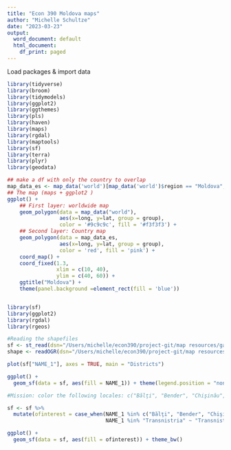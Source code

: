 ```yaml
---
title: "Econ 390 Moldova maps"
author: "Michelle Schultze"
date: "2023-03-23"
output:
  word_document: default
  html_document:
    df_print: paged
---
```


Load packages & import data

```r
library(tidyverse)
library(broom)
library(tidymodels)
library(ggplot2)
library(ggthemes)
library(pls)
library(haven)
library(maps)
library(rgdal)
library(maptools)
library(sf)
library(terra)
library(plyr) 
library(geodata)
```

```r
## make a df with only the country to overlap
map_data_es <- map_data('world')[map_data('world')$region == "Moldova",]
## The map (maps + ggplot2 )
ggplot() +
    ## First layer: worldwide map
    geom_polygon(data = map_data("world"),
                 aes(x=long, y=lat, group = group),
                 color = '#9c9c9c', fill = '#f3f3f3') +
    ## Second layer: Country map
    geom_polygon(data = map_data_es,
                 aes(x=long, y=lat, group = group),
                 color = 'red', fill = 'pink') +
    coord_map() +
    coord_fixed(1.3,
                xlim = c(10, 40),
                ylim = c(40, 60)) +
    ggtitle("Moldova") +
    theme(panel.background =element_rect(fill = 'blue'))



```

```r
library(sf)
library(ggplot2)
library(rgdal)
library(rgeos)

#Reading the shapefiles
sf <- st_read(dsn="/Users/michelle/econ390/project-git/map resources/gadm41_MDA_1.shp")
shape <- readOGR(dsn="/Users/michelle/econ390/project-git/map resources/gadm41_MDA_1.shp")

plot(sf["NAME_1"], axes = TRUE, main = "Districts")

ggplot() + 
  geom_sf(data = sf, aes(fill = NAME_1)) + theme(legend.position = "none")

#Mission: color the following locales: c("Bălţi", "Bender", "Chişinău", "Transnistria")

sf <- sf %>%
  mutate(ofinterest = case_when(NAME_1 %in% c("Bălţi", "Bender", "Chişinău") ~ "Cities", 
                                NAME_1 %in% "Transnistria" ~ "Transnistria")) 

ggplot() + 
  geom_sf(data = sf, aes(fill = ofinterest)) + theme_bw()

```



